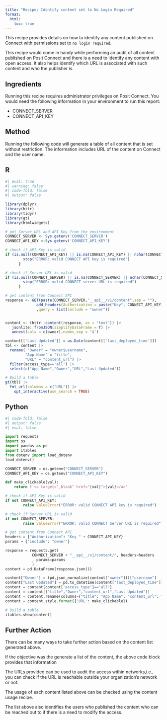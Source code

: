 ```yaml
---
title: "Recipe: Identify content set to No Login Required"
format:
  html:
    toc: true
---
```


This recipe provides details on how to identify any content published on Connect with permissions set to `no login required`. 

This recipe would come in handy while performing an audit of all content published on Posit Connect and there is a need to identify any content with open access. It also helps identify which URL is associated with such content and who the publisher is.

## Ingredients

Running this recipe requires administrator privileges on Posit Connect.
You would need the following information in your environment to run this report:

- CONNECT_SERVER
- CONNECT_API_KEY


## Method

Running the following code will generate a table of all content that is set without restriction. The information includes URL of the content on Connect and the user name. 

::: {.panel-tabset group="language"}

## R

```r
#| eval: true
#| warning: false
#| code-fold: false
#| output: false

library(dplyr)
library(httr)
library(tidyr)
library(gt)
library(htmlwidgets)

# get Server URL and API Key from the environment
CONNECT_SERVER <- Sys.getenv('CONNECT_SERVER')
CONNECT_API_KEY <-Sys.getenv('CONNECT_API_KEY')

# check if API Key is valid
if (is.null(CONNECT_API_KEY) || is.na(CONNECT_API_KEY) || nchar(CONNECT_API_KEY) == 0) {
        stop("ERROR: valid CONNECT API key is required")
      }

# check if Server URL is valid
if (is.null(CONNECT_SERVER) || is.na(CONNECT_SERVER) || nchar(CONNECT_SERVER) == 0) {
        stop("ERROR: valid CONNECT server URL is required")
      }

# get content from Connect API
response <- GET(paste(CONNECT_SERVER,"__api__/v1/content",sep = ""),
              add_headers(Authorization = paste("Key", CONNECT_API_KEY))
              ,query = list(include = "owner"))


content <- (httr::content(response, as = "text")) |>
   jsonlite::fromJSON(simplifyDataFrame = T) |>
   unnest(cols = c(owner),names_sep = '$')

content[['Last Updated']] = as.Date(content[['last_deployed_time']])
tbl <- content |>
  rename( "Owner" = "owner$username",
         "App Name" = "title",
         "URL" = "content_url") |>
  filter(access_type=='all') |>
  select(c("App Name","Owner","URL","Last Updated"))

# Build a table
gt(tbl) |>
  fmt_url(columns = c("URL")) |> 
    opt_interactive(use_search = TRUE)

```

## Python

```python
#| code-fold: false
#| output: false
#| eval: false

import requests
import os
import pandas as pd
import itables
from dotenv import load_dotenv
load_dotenv()

CONNECT_SERVER = os.getenv("CONNECT_SERVER")
CONNECT_API_KEY = os.getenv("CONNECT_API_KEY")

def make_clickable(val):
    return f'<a target="_blank" href="{val}">{val}</a>'

# check if API Key is valid
if not CONNECT_API_KEY:
        raise ValueError("ERROR: valid CONNECT API key is required")

# check if Server URL is valid
if not CONNECT_SERVER:
        raise ValueError("ERROR: valid CONNECT Server URL is required")

# get content from Connect API
headers = {"Authorization": "Key " + CONNECT_API_KEY}
params = {"include": "owner"}

response = requests.get(
            CONNECT_SERVER + "__api__/v1/content/", headers=headers
            , params=params
            )
content = pd.DataFrame(response.json())

content["Owner"] = (pd.json_normalize(content["owner"]))["username"]
content["Last Updated"] = pd.to_datetime(content["last_deployed_time"]).dt.date
content = content[content['access_type']=='all']
content = content[["title","Owner","content_url","Last Updated"]]
content = content.rename(columns={"title": "App Name", "content_url": "URL"})
content = content.style.format({'URL': make_clickable})

# Build a table
itables.show(content) 

```


:::

## Further Action

There can be many ways to take further action based on the content list generated above. 

If the objective was the generate a list of the content, the above code block provides that information

The URLs provided can be used to audit the access within networks,i.e., you can check if the URL is reachable outside your organization's network or not.

The usage of each content listed above can be checked using the content usage recipe.

The list above also identifies the users who published the content who can be reached out to if there is a need to modify the access.